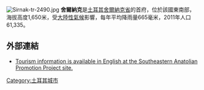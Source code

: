 [[File:Sirnak-tr-2490.jpg|thumb]]
'''舍爾納克'''是[[土耳其|土耳其]][[舍爾納克省|舍爾納克省]]的首府，位於該國東南部，海拔高度1,650米，受[[大陸性氣候|大陸性氣候]]影響，每年平均降雨量665毫米，2011年人口61,335。

==外部連結==
* [https://web.archive.org/web/20090321110916/http://www.guneydogumirasi.org/eng/ Tourism information is available in English at the Southeastern Anatolian Promotion Project site.]

{{Coord|37|30|59|N|42|27|40|E|region:TR-73_type:city(52743)|display=title}}

{{Turkey-geo-stub}}
[[Category:土耳其城市|Category:土耳其城市]]